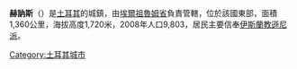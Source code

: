 '''赫訥斯'''（{{lang-tr|Hınıs}}）是[[土耳其|土耳其]]的城鎮，由[[埃爾祖魯姆省|埃爾祖魯姆省]]負責管轄，位於該國東部，面積1,360公里，海拔高度1,720米，2008年人口9,803，居民主要信奉[[伊斯蘭教|伊斯蘭教]][[遜尼派|遜尼派]]。

{{coord|39|22|18|N|41|24|16|E|dim:10000_scale:100000_region:TR-25_type:city(10802)_source:dewiki|display=title}}

{{Turkey-geo-stub}}
[[Category:土耳其城市|Category:土耳其城市]]